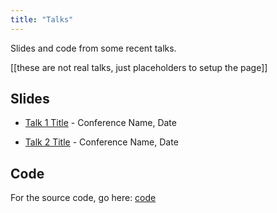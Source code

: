 ```yaml
---
title: "Talks"
---
```


Slides and code from some recent talks.

\[\[these are not real talks, just placeholders to setup the page\]\]

## Slides

-   [Talk 1 Title](https://rich-ramsey.github.io/talks_example/talk1/) - Conference Name, Date

-   [Talk 2 Title](https://rich-ramsey.github.io/talks_example/talk2/) - Conference Name, Date

## Code

For the source code, go here: [code](https://github.com/rich-ramsey/talks_example)
